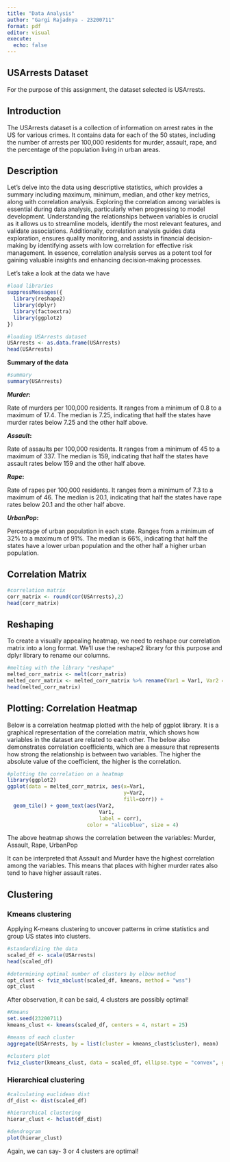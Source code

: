 ```yaml
---
title: "Data Analysis"
author: "Gargi Rajadnya - 23200711"
format: pdf
editor: visual
execute:
  echo: false
---
```


## **USArrests Dataset**

For the purpose of this assignment, the dataset selected is USArrests.

## Introduction

The USArrests dataset is a collection of information on arrest rates in the US for various crimes. It contains data for each of the 50 states, including the number of arrests per 100,000 residents for murder, assault, rape, and the percentage of the population living in urban areas.

## Description

Let's delve into the data using descriptive statistics, which provides a summary including maximum, minimum, median, and other key metrics, along with correlation analysis. Exploring the correlation among variables is essential during data analysis, particularly when progressing to model development. Understanding the relationships between variables is crucial as it allows us to streamline models, identify the most relevant features, and validate associations. Additionally, correlation analysis guides data exploration, ensures quality monitoring, and assists in financial decision-making by identifying assets with low correlation for effective risk management. In essence, correlation analysis serves as a potent tool for gaining valuable insights and enhancing decision-making processes.

Let's take a look at the data we have

```r
#load libraries
suppressMessages({
  library(reshape2)
  library(dplyr)
  library(factoextra)
  library(ggplot2)
})
```

```r
#loading USArrests dataset
USArrests <- as.data.frame(USArrests)
head(USArrests)
```

**Summary of the data**

```r
#summary
summary(USArrests)
```

***Murder*****:**

Rate of murders per 100,000 residents. It ranges from a minimum of 0.8 to a maximum of 17.4. The median is 7.25, indicating that half the states have murder rates below 7.25 and the other half above.

***Assault*****:**

Rate of assaults per 100,000 residents. It ranges from a minimum of 45 to a maximum of 337. The median is 159, indicating that half the states have assault rates below 159 and the other half above.

***Rape*****:**

Rate of rapes per 100,000 residents. It ranges from a minimum of 7.3 to a maximum of 46. The median is 20.1, indicating that half the states have rape rates below 20.1 and the other half above.

***UrbanPop*****:**

Percentage of urban population in each state. Ranges from a minimum of 32% to a maximum of 91%. The median is 66%, indicating that half the states have a lower urban population and the other half a higher urban population.

## Correlation Matrix

```r
#correlation matrix
corr_matrix <- round(cor(USArrests),2)
head(corr_matrix)
```

## Reshaping

To create a visually appealing heatmap, we need to reshape our correlation matrix into a long format. We’ll use the reshape2 library for this purpose and dplyr library to rename our columns.

```r
#melting with the library "reshape"
melted_corr_matrix <- melt(corr_matrix)
melted_corr_matrix <- melted_corr_matrix %>% rename(Var1 = Var1, Var2 = Var2, corr = value)
head(melted_corr_matrix)
```

## **Plotting: Correlation Heatmap**

Below is a correlation heatmap plotted with the help of ggplot library. It is a graphical representation of the correlation matrix, which shows how variables in the dataset are related to each other. The below also demonstrates correlation coefficients, which are a measure that represents how strong the relationship is between two variables. The higher the absolute value of the coefficient, the higher is the correlation.

```r
#plotting the correlation on a heatmap
library(ggplot2)
ggplot(data = melted_corr_matrix, aes(x=Var1, 
                                      y=Var2, 
                                      fill=corr)) + 
  geom_tile() + geom_text(aes(Var2, 
                              Var1, 
                              label = corr), 
                          color = "aliceblue", size = 4)
```

The above heatmap shows the correlation between the variables: Murder, Assault, Rape, UrbanPop

It can be interpreted that Assault and Murder have the highest correlation among the variables. This means that places with higher murder rates also tend to have higher assault rates.

## Clustering

### Kmeans clustering

Applying K-means clustering to uncover patterns in crime statistics and group US states into clusters.

```r
#standardizing the data
scaled_df <- scale(USArrests)
head(scaled_df)
```

```r
#determining optimal number of clusters by elbow method
opt_clust <- fviz_nbclust(scaled_df, kmeans, method = "wss")
opt_clust
```

After observation, it can be said, 4 clusters are possibly optimal!

```r
#Kmeans
set.seed(23200711)
kmeans_clust <- kmeans(scaled_df, centers = 4, nstart = 25)
```

```r
#means of each cluster
aggregate(USArrests, by = list(cluster = kmeans_clust$cluster), mean)
```

```r
#clusters plot
fviz_cluster(kmeans_clust, data = scaled_df, ellipse.type = "convex", ggtheme = theme_minimal())
```

### Hierarchical clustering

```r
#calculating euclidean dist
df_dist <- dist(scaled_df)

#hierarchical clustering 
hierar_clust <- hclust(df_dist)

#dendrogram
plot(hierar_clust)
```

Again, we can say- 3 or 4 clusters are optimal!
